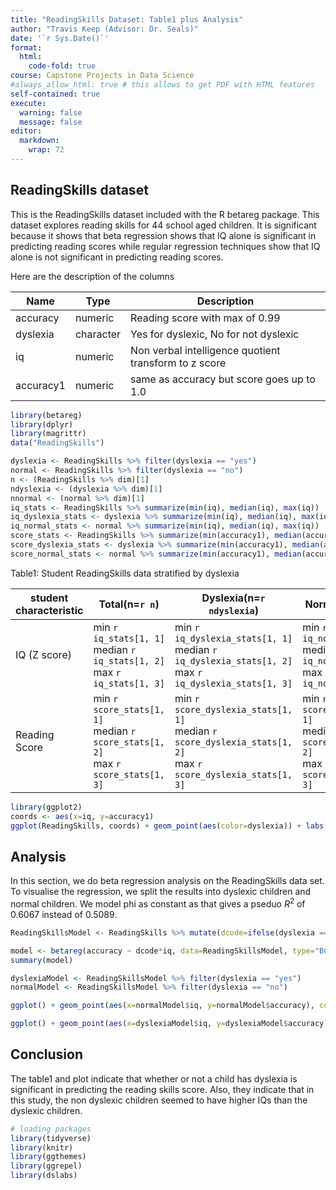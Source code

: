 ```yaml
---
title: "ReadingSkills Dataset: Table1 plus Analysis"
author: "Travis Keep (Advisor: Dr. Seals)"
date: '`r Sys.Date()`'
format:
  html:
    code-fold: true
course: Capstone Projects in Data Science
#always_allow_html: true # this allows to get PDF with HTML features
self-contained: true
execute: 
  warning: false
  message: false
editor: 
  markdown: 
    wrap: 72
---
```


## ReadingSkills dataset

This is the ReadingSkills dataset included with the R betareg package. This dataset explores reading skills for 44 school aged children. It is significant
because it shows that beta regression shows that IQ alone is significant in predicting reading scores while regular regression techniques show that IQ alone is not significant in predicting reading scores.

Here are the description of the columns

| Name | Type | Description |
|------|------|-------------|
| accuracy | numeric | Reading score with max of 0.99 |
| dyslexia | character | Yes for dyslexic, No for not dyslexic |
| iq | numeric | Non verbal intelligence quotient transform to z score |
| accuracy1 | numeric | same as accuracy but score goes up to 1.0 |



```r
library(betareg)
library(dplyr)
library(magrittr)
data("ReadingSkills")

dyslexia <- ReadingSkills %>% filter(dyslexia == "yes")
normal <- ReadingSkills %>% filter(dyslexia == "no")
n <- (ReadingSkills %>% dim)[1]
ndyslexia <- (dyslexia %>% dim)[1]
nnormal <- (normal %>% dim)[1]
iq_stats <- ReadingSkills %>% summarize(min(iq), median(iq), max(iq))
iq_dyslexia_stats <- dyslexia %>% summarize(min(iq), median(iq), max(iq))
iq_normal_stats <- normal %>% summarize(min(iq), median(iq), max(iq))
score_stats <- ReadingSkills %>% summarize(min(accuracy1), median(accuracy1), max(accuracy1))
score_dyslexia_stats <- dyslexia %>% summarize(min(accuracy1), median(accuracy1), max(accuracy1))
score_normal_stats <- normal %>% summarize(min(accuracy1), median(accuracy1), max(accuracy1))
```

Table1: Student ReadingSkills data stratified by dyslexia

| student characteristic | Total(n=`r n`) | Dyslexia(n=`r ndyslexia`) | Normal(n=`r nnormal`) |
|------------------------|-------------|----------------|--------------|
| IQ (Z score) | min `r iq_stats[1, 1]`<br>median `r iq_stats[1, 2]`<br>max `r iq_stats[1, 3]` |  min `r iq_dyslexia_stats[1, 1]`<br>median `r iq_dyslexia_stats[1, 2]`<br>max `r iq_dyslexia_stats[1, 3]` | min `r iq_normal_stats[1, 1]`<br>median `r iq_normal_stats[1, 2]`<br>max `r iq_normal_stats[1, 3]` |
| Reading Score | min `r score_stats[1, 1]`<br>median `r score_stats[1, 2]`<br>max `r score_stats[1, 3]` | min `r score_dyslexia_stats[1, 1]`<br>median `r score_dyslexia_stats[1, 2]`<br>max `r score_dyslexia_stats[1, 3]` |  min `r score_normal_stats[1, 1]`<br>median `r score_normal_stats[1, 2]`<br>max `r score_normal_stats[1, 3]` |

```r
library(ggplot2)
coords <- aes(x=iq, y=accuracy1)
ggplot(ReadingSkills, coords) + geom_point(aes(color=dyslexia)) + labs(x="IQ", y="score")
```

## Analysis

In this section, we do beta regression analysis on the ReadingSkills data set. To visualise the regression, we split the results into dyslexic children and normal children. We model phi as constant as that gives a pseduo $R^2$ of 0.6067 instead of 0.5089.  

```r

ReadingSkillsModel <- ReadingSkills %>% mutate(dcode=ifelse(dyslexia == "no", -0.5, 0.5))

model <- betareg(accuracy ~ dcode*iq, data=ReadingSkillsModel, type="BC")
summary(model)

dyslexiaModel <- ReadingSkillsModel %>% filter(dyslexia == "yes")
normalModel <- ReadingSkillsModel %>% filter(dyslexia == "no")

ggplot() + geom_point(aes(x=normalModel$iq, y=normalModel$accuracy), color="red") + geom_line(aes(x=normalModel$iq, y=predict(model, newdata=normalModel)), color="red") + xlab("IQ") + ylab("Score") + ggtitle("Score by IQ for normal students")

ggplot() + geom_point(aes(x=dyslexiaModel$iq, y=dyslexiaModel$accuracy), color="blue") + geom_line(aes(x=dyslexiaModel$iq, y=predict(model, newdata=dyslexiaModel)), color="blue") + xlab("IQ") + ylab("Score") + ggtitle("Score by IQ for dyslexic students") 


```

## Conclusion
The table1 and plot indicate that whether or not a child has dyslexia is significant in predicting the reading skills score. Also, they indicate that in this study, the non dyslexic children seemed to have higher IQs than the dyslexic children.

```r
# loading packages 
library(tidyverse)
library(knitr)
library(ggthemes)
library(ggrepel)
library(dslabs)
```

